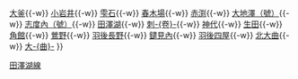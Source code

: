 {{鐵道路線
|模板名稱 = 田澤湖線
|名稱 = [[File:JR logo (east).svg|25px|東日本旅客鐵道|link=東日本旅客鐵道]] [[田澤湖線]]
|代表色 = #9d72b0
|車站列表 = [[盛岡站|盛岡]]{{-w}} [[大釜站|大釜]]{{-w}} [[小岩井站|小岩井]]{{-w}} [[雫石站|雫石]]{{-w}} [[春木場站|春木場]]{{-w}} [[赤渕站|赤渕]]{{-w}} [[大地澤號誌站|大地澤（號）]]{{-w}} [[志度內號誌站|志度內（號）]]{{-w}} [[田澤湖站|田澤湖]]{{-w}} [[刺卷站|刺-{卷}-]]{{-w}} [[神代站 (秋田縣)|神代]]{{-w}} [[生田站 (秋田縣)|生田]]{{-w}} [[角館站|角館]]{{-w}} [[鶯野站|鶯野]]{{-w}} [[羽後長野站|羽後長野]]{{-w}} [[鑓見內站|鑓見內]]{{-w}} [[羽後四屋站|羽後四屋]]{{-w}} [[北大曲站|北大曲]]{{-w}} [[大曲站 (秋田縣)|大-{曲}-]]
}}<noinclude>
[[Category:東日本旅客鐵道路線模板|田澤湖線]]
</noinclude>